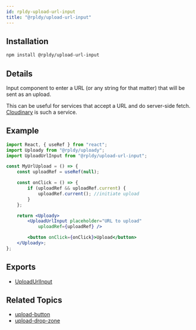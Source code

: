```yaml
---
id: rpldy-upload-url-input
title: "@rpldy/upload-url-input"
---
```


## Installation

```bash npm2yarn
npm install @rpldy/upload-url-input
```

## Details

Input component to enter a URL (or any string for that matter) that will be sent as an upload.

This can be useful for services that accept a URL and do server-side fetch.
[Cloudinary](https://cloudinary.com) is such a service.


## Example

```jsx
import React, { useRef } from "react";
import Uploady from "@rpldy/uploady";
import UploadUrlInput from "@rpldy/upload-url-input";

const MyUrlUpload = () => {
    const uploadRef = useRef(null);

    const onClick = () => {
        if (uploadRef && uploadRef.current) {
            uploadRef.current(); //initiate upload
        }
    };

    return <Uploady>
        <UploadUrlInput placeholder="URL to upload"
            uploadRef={uploadRef} />

        <button onClick={onClick}>Upload</button>
    </Uploady>;
};
```

## Exports

* [UploadUrlInput](../api/components/uploadUrlInput)

## Related Topics

* [upload-button](rpldy-upload-button)
* [upload-drop-zone](rpldy-upload-drop-zone)

